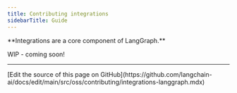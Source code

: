 ```yaml
---
title: Contributing integrations
sidebarTitle: Guide
---
```


<Icon icon="plug-circle-plus" size={32} />
**Integrations are a core component of LangGraph.**

WIP - coming soon!

---

<Callout icon="pen-to-square" iconType="regular">
  [Edit the source of this page on GitHub](https://github.com/langchain-ai/docs/edit/main/src/oss/contributing/integrations-langgraph.mdx)
</Callout>
